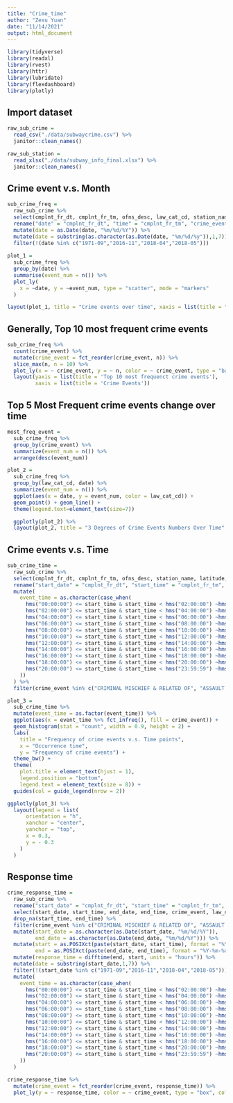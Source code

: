 ```yaml
---
title: "Crime_time"
author: "Zexu Yuan"
date: "11/14/2021"
output: html_document
---
```


```r
library(tidyverse)
library(readxl)
library(rvest)
library(httr)
library(lubridate)
library(flexdashboard)
library(plotly)
```

## Import dataset

```r
raw_sub_crime = 
  read_csv("./data/subwaycrime.csv") %>% 
  janitor::clean_names()

raw_sub_station = 
  read_xlsx("./data/subway_info_final.xlsx") %>% 
  janitor::clean_names()
```

## Crime event v.s. Month

```r
sub_crime_freq = 
  raw_sub_crime %>% 
  select(cmplnt_fr_dt, cmplnt_fr_tm, ofns_desc, law_cat_cd, station_name, latitude, longitude) %>% 
  rename("date" = "cmplnt_fr_dt", "time" = "cmplnt_fr_tm", "crime_event" = "ofns_desc") %>% 
  mutate(date = as.Date(date, "%m/%d/%Y")) %>% 
  mutate(date = substring(as.character(as.Date(date, "%m/%d/%y")),1,7)) %>% 
  filter(!(date %in% c("1971-09","2016-11","2018-04","2018-05")))
  
plot_1 = 
  sub_crime_freq %>% 
  group_by(date) %>% 
  summarise(event_num = n()) %>% 
  plot_ly(
    x = ~date, y = ~event_num, type = "scatter", mode = "markers"
  )

layout(plot_1, title = "Crime events over time", xaxis = list(title = "Month"), yaxis = list(title = "Number of Crime Events"))
```

## Generally, Top 10 most frequent crime events

```r
sub_crime_freq %>% 
  count(crime_event) %>% 
  mutate(crime_event = fct_reorder(crime_event, n)) %>% 
  slice_max(n, n = 10) %>% 
  plot_ly(x = ~ crime_event, y = ~ n, color = ~ crime_event, type = "bar", colors = "viridis") %>% 
  layout(yaxis = list(title = 'Top 10 most frequenct crime events'),
         xaxis = list(title = 'Crime Events'))
```

## Top 5 Most Frequent crime events change over time

```r
most_freq_event = 
  sub_crime_freq %>%
  group_by(crime_event) %>% 
  summarize(event_num = n()) %>% 
  arrange(desc(event_num))

plot_2 = 
  sub_crime_freq %>% 
  group_by(law_cat_cd, date) %>% 
  summarize(event_num = n()) %>% 
  ggplot(aes(x = date, y = event_num, color = law_cat_cd)) + 
  geom_point() + geom_line() + 
  theme(legend.text=element_text(size=7))

  ggplotly(plot_2) %>% 
  layout(plot_2, title = "3 Degrees of Crime Events Numbers Over Time", xaxis = list(title = "Month"), yaxis = list(title = "Number of Crime Events"))

```

## Crime events v.s. Time

```r
sub_crime_time = 
  raw_sub_crime %>% 
  select(cmplnt_fr_dt, cmplnt_fr_tm, ofns_desc, station_name, latitude, longitude) %>% 
  rename("start_date" = "cmplnt_fr_dt", "start_time" = "cmplnt_fr_tm", "crime_event" = "ofns_desc") %>% 
  mutate(
    event_time = as.character(case_when(
      hms("00:00:00") <= start_time & start_time < hms("02:00:00") ~hms("00:00:00"),
      hms("02:00:00") <= start_time & start_time < hms("04:00:00") ~hms("04:00:00"),
      hms("04:00:00") <= start_time & start_time < hms("06:00:00") ~hms("04:00:00"),
      hms("06:00:00") <= start_time & start_time < hms("08:00:00") ~hms("08:00:00"),
      hms("08:00:00") <= start_time & start_time < hms("10:00:00") ~hms("08:00:00"),
      hms("10:00:00") <= start_time & start_time < hms("12:00:00") ~hms("12:00:00"),
      hms("12:00:00") <= start_time & start_time < hms("14:00:00") ~hms("12:00:00"),
      hms("14:00:00") <= start_time & start_time < hms("16:00:00") ~hms("16:00:00"),
      hms("16:00:00") <= start_time & start_time < hms("18:00:00") ~hms("16:00:00"),
      hms("18:00:00") <= start_time & start_time < hms("20:00:00") ~hms("20:00:00"),
      hms("20:00:00") <= start_time & start_time < hms("23:59:59") ~hms("20:00:00"),
    ))
  ) %>% 
  filter(crime_event %in% c("CRIMINAL MISCHIEF & RELATED OF", "ASSAULT 3 & RELATED OFFENSES","HARRASSMENT 2","GRAND LARCENY","DANGEROUS DRUGS","FELONY ASSAULT","ROBBERY","PETIT LARCENY","FORGERY","SEX CRIMES","OFF. AGNST PUB ORD SENSBLTY &","DANGEROUS WEAPONS"))

plot_3 = 
  sub_crime_time %>% 
  mutate(event_time = as.factor(event_time)) %>% 
  ggplot(aes(x = event_time %>% fct_infreq(), fill = crime_event)) + 
  geom_histogram(stat = "count", width = 0.9, height = 2) + 
  labs(
    title = "Frequency of crime events v.s. Time points", 
    x = "Occurrence time", 
    y = "Frequency of crime events") + 
  theme_bw() + 
  theme(
    plot.title = element_text(hjust = 1), 
    legend.position = "bottom",
    legend.text = element_text(size = 8)) + 
  guides(col = guide_legend(nrow = 2))

ggplotly(plot_3) %>%
  layout(legend = list(
      orientation = "h",
      xanchor = "center",
      yanchor = "top",
      x = 0.3,
      y = - 0.3
    )
  )
```

## Response time

```r
crime_response_time = 
  raw_sub_crime %>% 
  rename("start_date" = "cmplnt_fr_dt", "start_time" = "cmplnt_fr_tm", "end_date" = "cmplnt_to_dt", "end_time" = "cmplnt_to_tm", "crime_event" = "ofns_desc") %>% 
  select(start_date, start_time, end_date, end_time, crime_event, law_cat_cd) %>% 
  drop_na(start_time, end_time) %>%
  filter(crime_event %in% c("CRIMINAL MISCHIEF & RELATED OF", "ASSAULT 3 & RELATED OFFENSES","HARRASSMENT 2","GRAND LARCENY","DANGEROUS DRUGS","FELONY ASSAULT","ROBBERY","PETIT LARCENY","FORGERY","SEX CRIMES","OFF. AGNST PUB ORD SENSBLTY &","DANGEROUS WEAPONS")) %>% 
  mutate(start_date = as.character(as.Date(start_date, "%m/%d/%Y")), 
         end_date = as.character(as.Date(end_date, "%m/%d/%Y"))) %>% 
  mutate(start = as.POSIXct(paste(start_date, start_time), format = "%Y-%m-%d %H:%M:%S"), 
         end = as.POSIXct(paste(end_date, end_time), format = "%Y-%m-%d %H:%M:%S")) %>% 
  mutate(response_time = difftime(end, start, units = "hours")) %>% 
  mutate(date = substring(start_date,1,7)) %>% 
  filter(!(start_date %in% c("1971-09","2016-11","2018-04","2018-05"))) %>% 
  mutate(
    event_time = as.character(case_when(
      hms("00:00:00") <= start_time & start_time < hms("02:00:00") ~hms("00:00:00"),
      hms("02:00:00") <= start_time & start_time < hms("04:00:00") ~hms("04:00:00"),
      hms("04:00:00") <= start_time & start_time < hms("06:00:00") ~hms("04:00:00"),
      hms("06:00:00") <= start_time & start_time < hms("08:00:00") ~hms("08:00:00"),
      hms("08:00:00") <= start_time & start_time < hms("10:00:00") ~hms("08:00:00"),
      hms("10:00:00") <= start_time & start_time < hms("12:00:00") ~hms("12:00:00"),
      hms("12:00:00") <= start_time & start_time < hms("14:00:00") ~hms("12:00:00"),
      hms("14:00:00") <= start_time & start_time < hms("16:00:00") ~hms("16:00:00"),
      hms("16:00:00") <= start_time & start_time < hms("18:00:00") ~hms("16:00:00"),
      hms("18:00:00") <= start_time & start_time < hms("20:00:00") ~hms("20:00:00"),
      hms("20:00:00") <= start_time & start_time < hms("23:59:59") ~hms("20:00:00"),
    ))
  )

crime_response_time %>% 
  mutate(crime_event = fct_reorder(crime_event, response_time)) %>% 
  plot_ly(y = ~ response_time, color = ~ crime_event, type = "box", colors = "viridis")

```


